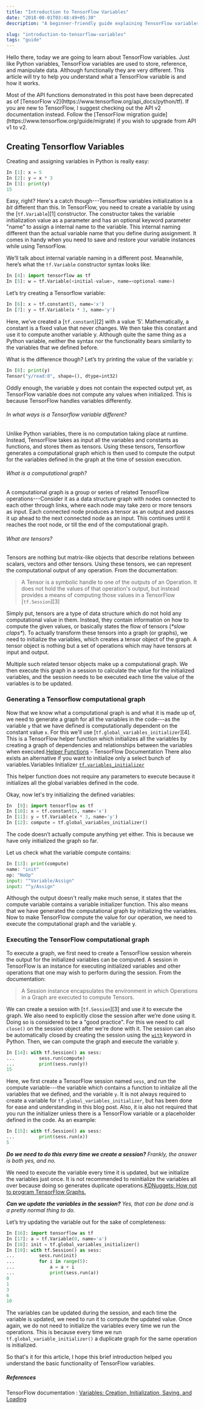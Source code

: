 ```yaml
---
title: "Introduction to TensorFlow Variables"
date: "2018-08-01T03:48:49+05:30"
description: "A beginner-friendly guide explaining TensorFlow variables: what they are, how they differ from Python variables, and the essentials of creating, initializing, and executing them within computational graphs."

slug: "introduction-to-tensorflow-variables"
tags: "guide"
---
```


Hello there, today we are going to learn about TensorFlow variables. Just like Python variables, TensorFlow variables are used to store, reference, and manipulate data. Although functionally they are very different. This article will try to help you understand what a TensorFlow variable is and how it works.

<Message type="warning">
  Most of the API functions demonstrated in this post have been deprecated as of
  [TensorFlow v2](https://www.tensorflow.org/api_docs/python/tf). If you are new
  to TensorFlow, I suggest checking out the API v2 documentation instead. Follow
  the [TensorFlow migration guide](https://www.tensorflow.org/guide/migrate) if
  you wish to upgrade from API v1 to v2.
</Message>

## Creating Tensorflow Variables

Creating and assigning variables in Python is really easy:

```py
In [1]: x = 5
In [2]: y = x * 3
In [3]: print(y)
15
```

Easy, right? Here's a catch though---Tensorflow variables initialization is a _bit_ different than this. In TensorFlow, you need to create a variable by using the [`tf.Variable`][1] constructor. The constructor takes the variable initialization value as a parameter and has an optional keyword parameter "name" to assign a internal name to the variable. This internal naming different than the actual variable name that you define during assignment. It comes in handy when you need to save and restore your variable instances while using TensorFlow.

We’ll talk about internal variable naming in a different post. Meanwhile, here’s what the `tf.Variable` constructor syntax looks like:

```py
In [4]: import tensorflow as tf
In [5]: w = tf.Variable(<initial-value>, name=<optional-name>)
```

Let’s try creating a Tensorflow variable:

```py
In [6]: x = tf.constant(5, name='x')
In [7]: y = tf.Variable(x * 3, name='y')
```

Here, we’ve created a [`tf.constant`][2] with a value ‘5’. Mathematically, a constant is a fixed value that never changes. We then take this constant and use it to compute another variable y. Although quite the same thing as a Python variable, neither the syntax nor the functionality bears similarity to the variables that we defined before.

What is the difference though? Let’s try printing the value of the variable y:

```python
In [8]: print(y)
Tensor("y/read:0", shape=(), dtype=int32)
```

Oddly enough, the variable y does not contain the expected output yet, as TensorFlow variable does not compute any values when initialized. This is because TensorFlow handles variables differently.

###### In what ways is a Tensorflow variable different?

Unlike Python variables, there is no computation taking place at runtime. Instead, TensorFlow takes as input all the variables and constants as functions, and stores them as tensors. Using these tensors, Tensorflow generates a computational graph which is then used to compute the output for the variables defined in the graph at the time of session execution.

###### What is a computational graph?

A computational graph is a group or series of related TensorFlow operations---Consider it as a data structure graph with nodes connected to each other through links, where each node may take zero or more tensors as input. Each connected node produces a tensor as an output and passes it up ahead to the next connected node as an input. This continues until it reaches the root node, or till the end of the computational graph.

###### What are tensors?

Tensors are nothing but matrix-like objects that describe relations between scalars, vectors and other tensors. Using these tensors, we can represent the computational output of any operation. From the documentation:

> A Tensor is a symbolic handle to one of the outputs of an Operation. It does not hold the values of that operation's output, but instead provides a means of computing those values in a TensorFlow [`tf.Session`][3]

Simply put, tensors are a type of data structure which do not hold any computational value in them. Instead, they contain information on how to compute the given values, or basically states the flow of tensors (_\*slow claps\*_). To actually transform these tensors into a graph (or graphs), we need to initialize the variables, which creates a tensor object of the graph. A tensor object is nothing but a set of operations which may have tensors at input and output.

Multiple such related tensor objects make up a computational graph. We then execute this graph in a session to calculate the value for the initialized variables, and the session needs to be executed each time the value of the variables is to be updated.

### Generating a Tensorflow computational graph

Now that we know what a computational graph is and what it is made up of, we need to generate a graph for all the variables in the code---as the variable `y` that we have defined is computationally dependent on the constant value `x`. For this we'll use [`tf.global_variables_initializer`][4]. This is a TensorFlow helper function which initializes all the variables by creating a graph of dependencies and relationships between the variables when executed.<Sidenote id="1">[Helper Functions](https://github.com/tensorflow/docs/blob/r1.10/site/en/api_guides/python/state_ops.md#variable-helper-functions) - TensorFlow Documentation</Sidenote> There also exists an alternative if you want to initialize only a select bunch of variables.<Sidenote id="2">Variables Initializer [`tf.variables_initializer`](https://www.tensorflow.org/versions/r1.15/api_docs/python/tf/initializers/variables)</Sidenote>

This helper function does not require any parameters to execute because it initializes all the global variables defined in the code.

Okay, now let's try initializing the defined variables:

```py
In  [9]: import tensorflow as tf
In [10]: x = tf.constant(5, name='x')
In [11]: y = tf.Variable(x * 3, name='y')
In [12]: compute = tf.global_variables_initializer()
```

The code doesn’t actually compute anything yet either. This is because we have only initialized the graph so far.

Let us check what the variable compute contains:

```py
In [13]: print(compute)
name: "init"
op: "NoOp"
input: "^Variable/Assign"
input: "^y/Assign"
```

Although the output doesn't really make much sense, it states that the compute variable contains a variable initializer function. This also means that we have generated the computational graph by initializing the variables. Now to make TensorFlow compute the value for our operation, we need to execute the computational graph and the variable y.

### Executing the TensorFlow computational graph

To execute a graph, we first need to create a TensorFlow session wherein the output for the initialized variables can be computed. A session in TensorFlow is an instance for executing initialized variables and other operations that one may wish to perform during the session. From the documentation:

> A Session instance encapsulates the environment in which Operations in a Graph are executed to compute Tensors.

We can create a session with [`tf.Session`][3] and use it to execute the graph. We also need to explicitly close the session after we’re done using it. Doing so is considered to be a "good practice". For this we need to call `close()` on the session object after we're done with it. The session can also be automatically closed by creating the session using the [`with`](https://docs.python.org/3/reference/compound_stmts.html#with) keyword in Python. Then, we can compute the graph and execute the variable y.

```py
In [14]: with tf.Session() as sess:
...         sess.run(compute)
...         print(sess.run(y))
15
```

Here, we first create a TensorFlow session named `sess`, and run the compute variable---the variable which contains a function to initialize all the variables that we defined, and the variable `y`. It is not always required to create a variable for `tf.global_variables_initializer`, but has been done for ease and understanding in this blog post. Also, it is also not required that you run the initializer unless there is a TensorFlow variable or a placeholder defined in the code. As an example:

```py
In [15]: with tf.Session() as sess:
...         print(sess.run(x))
5
```

_**Do we need to do this every time we create a session?** Frankly, the answer is both yes, and no._

We need to execute the variable every time it is updated, but we initialize the variables just once. It is not recommended to reinitialize the variables all over because doing so generates duplicate operations.<Sidenote id="3">[KDNuggets: How not to program TensorFlow Graphs.](http://www.kdnuggets.com/2017/05/how-not-program-tensorflow-graph.html)</Sidenote>

**_Can we update the variables in the session?_** _Yes, that can be done and is a pretty normal thing to do._

Let’s try updating the variable out for the sake of completeness:

```py
In [16]: import tensorflow as tf
In [17]: a = tf.Variable(0, name='a')
In [18]: init = tf.global_variables_initializer()
In [19]: with tf.Session() as sess:
...         sess.run(init)
...         for i in range(5):
...             a = a + i
...             print(sess.run(a))
0
1
3
6
10
```

The variables can be updated during the session, and each time the variable is updated, we need to run it to compute the updated value. Once again, we do not need to initialize the variables every time we run the operations. This is because every time we run `tf.global_variable_initializer()` a duplicate graph for the same operation is initialized.

So that's it for this article, I hope this brief introduction helped you understand the basic functionality of TensorFlow variables.

##### References

TensorFlow documentation : [Variables: Creation, Initialization, Saving, and Loading](https://www.tensorflow.org/programmers_guide/variables)
